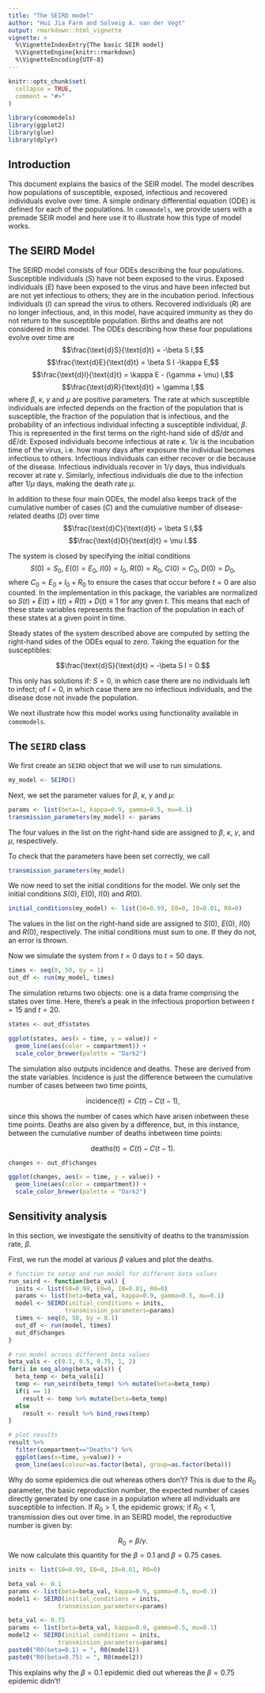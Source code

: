 ```yaml
---
title: "The SEIRD model"
author: "Hui Jia Farm and Solveig A. van der Vegt"
output: rmarkdown::html_vignette
vignette: >
  %\VignetteIndexEntry{The basic SEIR model}
  %\VignetteEngine{knitr::rmarkdown}
  %\VignetteEncoding{UTF-8}
---
```


```r
knitr::opts_chunk$set(
  collapse = TRUE,
  comment = "#>"
)
```

```r
library(comomodels)
library(ggplot2)
library(glue)
library(dplyr)
```

## Introduction
This document explains the basics of the SEIR model. The model describes
how populations of susceptible, exposed, infectious and recovered
individuals evolve over time. A simple
ordinary differential equation (ODE) is defined for each of the populations. In `comomodels`, we provide users with a premade SEIR model and here use it to illustrate how this type of model works.

## The SEIRD Model
The SEIRD model consists of four ODEs describing the four populations. Susceptible
individuals ($S$) have not been exposed to the virus. Exposed individuals ($E$) have been
exposed to the virus and have been infected but are not yet infectious to others; they are 
in the incubation period. Infectious individuals ($I$) can spread the virus to 
others. Recovered individuals ($R$) are no longer
infectious, and, in this model, have acquired immunity as they do not return
to the susceptible population. Births and deaths are not considered in this model.
The ODEs describing how these four populations evolve over time are
$$\frac{\text{d}S}{\text{d}t} = -\beta S I,$$
$$\frac{\text{d}E}{\text{d}t} = \beta S I -\kappa E,$$
$$\frac{\text{d}I}{\text{d}t} = \kappa E - (\gamma + \mu) I,$$
$$\frac{\text{d}R}{\text{d}t} = \gamma I,$$
where $\beta$, $\kappa$, $\gamma$ and $\mu$ are positive parameters.
The rate at which susceptible individuals are infected depends on the fraction
of the population that is susceptible, the fraction of the population that is
infectious, and the probability of an infectious individual infecting a 
susceptible individual, $\beta$. This is represented in the
first terms on the right-hand side of $\text{d}S/ \text{d}t$ and $\text{d}E/ \text{d}t$.
Exposed individuals become infectious at rate $\kappa$. $1/ \kappa$ is
the incubation time of the virus, i.e. how many days after exposure the individual
becomes infectious to others. Infectious individuals can either recover or die
because of the disease. Infectious individuals recover in $1/ \gamma$
days, thus individuals recover at rate $\gamma$. Similarly, infectious
individuals die due to the infection after $1/ \mu$ days, making the death rate $\mu$.

In addition to these four main ODEs, the model also keeps track of the cumulative number 
of cases ($C$) and the cumulative number of disease-related deaths ($D$) over time
$$\frac{\text{d}C}{\text{d}t} = \beta S I,$$
$$\frac{\text{d}D}{\text{d}t} = \mu I.$$

The system is closed by specifying the initial conditions
$$S(0) = S_0,\ E(0) = E_0,\ I(0) = I_0,\ R(0) = R_0,\ C(0) = C_0,\ D(0) = D_0,$$
where $C_0 = E_0 + I_0 + R_0$ to ensure the cases that occur before $t=0$ are
also counted.
In the implementation in this package, the variables are normalized so 
$S(t) + E(t) + I(t) + R(t) + D(t) \equiv 1$ for any given $t$. This means that each of these state variables represents the fraction of the population in each of these states at a given point in time.

Steady states of the system described above are computed by setting the right-hand sides of the ODEs equal to zero. Taking the equation for the susceptibles:

$$\frac{\text{d}S}{\text{d}t} = -\beta S I = 0.$$

This only has solutions if: $S=0$, in which case there are no individuals left to infect; of $I=0$, in which case there are no infectious individuals, and the disease dose not invade the population.

We next illustrate how this model works using functionality available in `comomodels`.

## The `SEIRD` class

We first create an `SEIRD` object that we will use to run simulations.
```r
my_model <- SEIRD()
```

Next, we set the parameter values for $\beta$, $\kappa$, $\gamma$ and $\mu$:
```r
params <- list(beta=1, kappa=0.9, gamma=0.5, mu=0.1)
transmission_parameters(my_model) <- params
```

The four values in the list on the right-hand side are assigned to $\beta$, $\kappa$, $\gamma$, and $\mu$, respectively.

To check that the parameters have been set correctly, we call
```r
transmission_parameters(my_model)
```

We now need to set the initial conditions for the model. We only set the initial conditions $S(0)$, $E(0)$, $I(0)$ and $R(0)$.
```r
initial_conditions(my_model) <- list(S0=0.99, E0=0, I0=0.01, R0=0)
```

The values in the list on the right-hand side are assigned to $S(0)$, $E(0)$, $I(0)$ and $R(0)$, respectively. The initial conditions must sum to one. If they do not, an error is thrown.

Now we simulate the system from $t=0$ days to $t=50$ days.
```r
times <- seq(0, 50, by = 1)
out_df <- run(my_model, times)
```

The simulation returns two objects: one is a data frame comprising the states over time. Here, there's a peak in the infectious proportion between $t=15$ and $t=20$.
```r
states <- out_df$states

ggplot(states, aes(x = time, y = value)) +
  geom_line(aes(color = compartment)) +
  scale_color_brewer(palette = "Dark2")
```

The simulation also outputs incidence and deaths. These are derived from the state variables. Incidence is just the difference between the cumulative number of cases between two time points,

$$ \text{incidence(t)} = C(t) - C(t - 1),$$

since this shows the number of cases which have arisen inbetween these time  points. Deaths are also given by a difference, but, in this instance, between the cumulative number of deaths inbetween time points:

$$ \text{deaths(t)} = C(t) - C(t - 1).$$

```r
changes <- out_df$changes

ggplot(changes, aes(x = time, y = value)) +
  geom_line(aes(color = compartment)) +
  scale_color_brewer(palette = "Dark2")
```

## Sensitivity analysis
In this section, we investigate the sensitivity of deaths to the transmission rate, $\beta$.

First, we run the model at various $\beta$ values and plot the deaths.
```r
# function to setup and run model for different beta values
run_seird <- function(beta_val) {
  inits <- list(S0=0.99, E0=0, I0=0.01, R0=0)
  params <- list(beta=beta_val, kappa=0.9, gamma=0.5, mu=0.1)
  model <- SEIRD(initial_conditions = inits,
                transmission_parameters=params)
  times <- seq(0, 50, by = 0.1)
  out_df <- run(model, times)
  out_df$changes
}

# run model across different beta values
beta_vals <- c(0.1, 0.5, 0.75, 1, 2)
for(i in seq_along(beta_vals)) {
  beta_temp <- beta_vals[i]
  temp <- run_seird(beta_temp) %>% mutate(beta=beta_temp)
  if(i == 1)
    result <- temp %>% mutate(beta=beta_temp)
  else
    result <- result %>% bind_rows(temp)
}

# plot results
result %>% 
  filter(compartment=="Deaths") %>% 
  ggplot(aes(x=time, y=value)) +
  geom_line(aes(colour=as.factor(beta), group=as.factor(beta)))
```

Why do some epidemics die out whereas others don't? This is due to the $R_0$ parameter, the basic reproduction number, the expected number of cases directly generated by one case in a population where all individuals are susceptible to infection. If $R_0>1$, the epidemic grows; if $R_0<1$, transmission dies out over time. In an SEIRD model, the reproductive number is given by:

$$R_0 = \beta/\gamma.$$
We now calculate this quantity for the $\beta=0.1$ and $\beta=0.75$ cases.
```r
inits <- list(S0=0.99, E0=0, I0=0.01, R0=0)

beta_val <- 0.1
params <- list(beta=beta_val, kappa=0.9, gamma=0.5, mu=0.1)
model1 <- SEIRD(initial_conditions = inits,
              transmission_parameters=params)

beta_val <- 0.75
params <- list(beta=beta_val, kappa=0.9, gamma=0.5, mu=0.1)
model2 <- SEIRD(initial_conditions = inits,
              transmission_parameters=params)
paste0("R0(beta=0.1) = ", R0(model1))
paste0("R0(beta=0.75) = ", R0(model2))
```

This explains why the $\beta=0.1$ epidemic died out whereas the $\beta=0.75$ epidemic didn't!